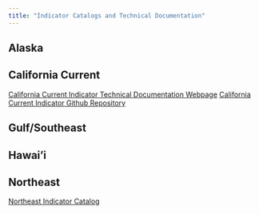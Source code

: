 ```yaml
---
title: "Indicator Catalogs and Technical Documentation"
---
```


## Alaska

## California Current
[California Current Indicator Technical Documentation Webpage](https://cciea-esr.github.io/ESR-Technical-Documentation-FY2025/)
[California Current Indicator Github Repository](https://github.com/CCIEA-esr/ESR-Technical-Documentation-FY2025)

## Gulf/Southeast

## Hawai'i

## Northeast
[Northeast Indicator Catalog](https://noaa-edab.github.io/catalog/)
